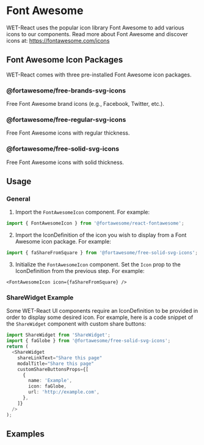 
<Meta title="Icons/Font Awesome" />

# Font Awesome

WET-React uses the popular icon library Font Awesome to add various icons to our components. Read more about Font Awesome and discover icons at: https://fontawesome.com/icons

## Font Awesome Icon Packages

WET-React comes with three pre-installed Font Awesome icon packages.

### @fortawesome/free-brands-svg-icons

Free Font Awesome brand icons (e.g., Facebook, Twitter, etc.).

### @fortawesome/free-regular-svg-icons

Free Font Awesome icons with regular thickness.

### @fortawesome/free-solid-svg-icons

Free Font Awesome icons with solid thickness.

## Usage

### General

1. Import the `FontAwesomeIcon` component. For example:

```typescript
import { FontAwesomeIcon } from '@fortawesome/react-fontawesome';
```

2. Import the IconDefinition of the icon you wish to display from a Font Awesome icon package. For example:

```typescript
import { faShareFromSquare } from '@fortawesome/free-solid-svg-icons';
```

3. Initialize the `FontAwesomeIcon` component. Set the `Icon` prop to the IconDefinition from the previous step. For example:

```
<FontAwesomeIcon icon={faShareFromSquare} />
```

### ShareWidget Example

Some WET-React UI components require an IconDefinition to be provided in order to display some desired icon. For example, here is a code snippet of the `ShareWidget` component with custom share buttons:

```typescript
import ShareWidget from 'ShareWidget';
import { faGlobe } from '@fortawesome/free-solid-svg-icons';
return (
  <ShareWidget
    shareLinkText="Share this page"
    modalTitle="Share this page"
    customShareButtonsProps={[
      {
        name: 'Example',
        icon: faGlobe,
        url: 'http://example.com',
      },
    ]}
  />
);
```

## Examples

<Canvas>
  <FontAwesomeIcon icon={shareIconRegular} />
  <FontAwesomeIcon icon={shareIconSolid} />
  <FontAwesomeIcon icon={faFacebookSquare} />
</Canvas>
